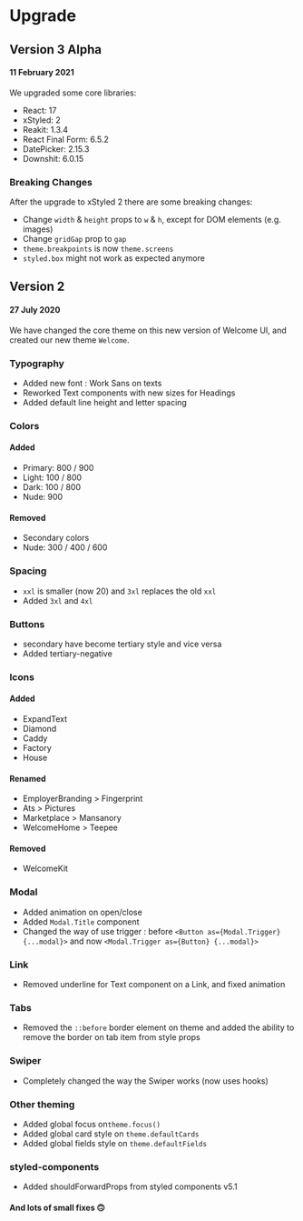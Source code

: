 # Upgrade

## Version 3 Alpha

#### 11 February 2021

We upgraded some core libraries:

- React: 17
- xStyled: 2
- Reakit: 1.3.4
- React Final Form: 6.5.2
- DatePicker: 2.15.3
- Downshit: 6.0.15

### Breaking Changes

After the upgrade to xStyled 2 there are some breaking changes:

- Change `width` & `height` props to `w` & `h`, except for DOM elements (e.g. images)
- Change `gridGap` prop to `gap`
- `theme.breakpoints` is now `theme.screens`
- `styled.box` might not work as expected anymore

## Version 2

#### 27 July 2020

We have changed the core theme on this new version of Welcome UI, and created our new theme `Welcome`.

### Typography

- Added new font : Work Sans on texts
- Reworked Text components with new sizes for Headings
- Added default line height and letter spacing

### Colors

#### Added

- Primary: 800 / 900
- Light: 100 / 800
- Dark: 100 / 800
- Nude: 900

#### Removed

- Secondary colors
- Nude: 300 / 400 / 600

### Spacing

- `xxl` is smaller (now 20) and `3xl` replaces the old `xxl`
- Added `3xl` and `4xl`

### Buttons

- secondary have become tertiary style and vice versa
- Added tertiary-negative

### Icons

#### Added

- ExpandText
- Diamond
- Caddy
- Factory
- House

#### Renamed

- EmployerBranding > Fingerprint
- Ats > Pictures
- Marketplace > Mansanory
- WelcomeHome > Teepee

#### Removed

- WelcomeKit

### Modal

- Added animation on open/close
- Added `Modal.Title` component
- Changed the way of use trigger : before `<Button as={Modal.Trigger} {...modal}>` and now `<Modal.Trigger as={Button} {...modal}>`

### Link

- Removed underline for Text component on a Link, and fixed animation

### Tabs

- Removed the `::before` border element on theme and added the ability to remove the border on tab item from style props

### Swiper

- Completely changed the way the Swiper works (now uses hooks)

### Other theming

- Added global focus on`theme.focus()`
- Added global card style on `theme.defaultCards`
- Added global fields style on `theme.defaultFields`

### styled-components

- Added shouldForwardProps from styled components v5.1

#### And lots of small fixes 🙃
